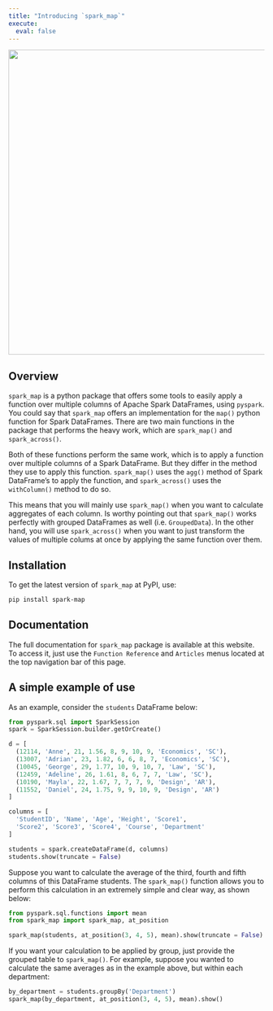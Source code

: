 ```yaml
---
title: "Introducing `spark_map`"
execute: 
  eval: false
---
```



:::{div}
<img src="spark-map-logo.png" width="600">
:::

## Overview

`spark_map` is a python package that offers some tools to easily apply a function over multiple columns of Apache Spark DataFrames, using `pyspark`. You could say that `spark_map` offers an implementation for the `map()` python function for Spark DataFrames. There are two main functions in the package that performs the heavy work, which are `spark_map()` and `spark_across()`.

Both of these functions perform the same work, which is to apply a function over multiple columns of a Spark DataFrame. But they differ in the method they use to apply this function. `spark_map()` uses the `agg()` method of Spark DataFrame's to apply the function, and `spark_across()` uses the `withColumn()` method to do so.

This means that you will mainly use `spark_map()` when you want to calculate aggregates of each column. Is worthy pointing out that `spark_map()` works perfectly with grouped DataFrames as well (i.e. `GroupedData`). In the other hand, you will use `spark_across()` when you want to just transform the values of multiple colums at once by applying the same function over them.

## Installation

To get the latest version of `spark_map` at PyPI, use:

```bash
pip install spark-map
```

## Documentation

The full documentation for `spark_map` package is available at this website. To access it, just use the `Function Reference` and `Articles` menus located at the top navigation bar of this page.



## A simple example of use

As an example, consider the `students` DataFrame below:

```python
from pyspark.sql import SparkSession
spark = SparkSession.builder.getOrCreate()

d = [
  (12114, 'Anne', 21, 1.56, 8, 9, 10, 9, 'Economics', 'SC'),
  (13007, 'Adrian', 23, 1.82, 6, 6, 8, 7, 'Economics', 'SC'),
  (10045, 'George', 29, 1.77, 10, 9, 10, 7, 'Law', 'SC'),
  (12459, 'Adeline', 26, 1.61, 8, 6, 7, 7, 'Law', 'SC'),
  (10190, 'Mayla', 22, 1.67, 7, 7, 7, 9, 'Design', 'AR'),
  (11552, 'Daniel', 24, 1.75, 9, 9, 10, 9, 'Design', 'AR')
]

columns = [
  'StudentID', 'Name', 'Age', 'Height', 'Score1',
  'Score2', 'Score3', 'Score4', 'Course', 'Department'
]

students = spark.createDataFrame(d, columns)
students.show(truncate = False)
```



Suppose you want to calculate the average of the third, fourth and fifth columns of this DataFrame students. The `spark_map()` function allows you to perform this calculation in an extremely simple and clear way, as shown below:

```python
from pyspark.sql.functions import mean
from spark_map import spark_map, at_position

spark_map(students, at_position(3, 4, 5), mean).show(truncate = False)
```




If you want your calculation to be applied by group, just provide the grouped table to `spark_map()`. For example, suppose you wanted to calculate the same averages as in the example above, but within each department:

```python
by_department = students.groupBy('Department')
spark_map(by_department, at_position(3, 4, 5), mean).show()
```



